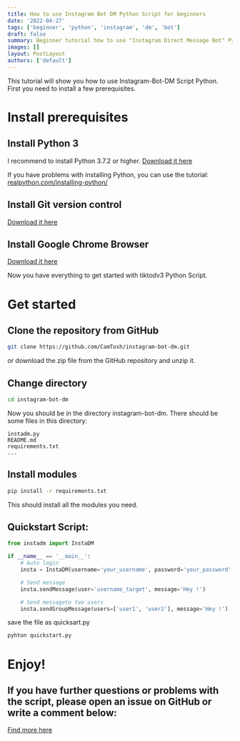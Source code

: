 ```yaml
---
title: How to use Instagram Bot DM Python Script for beginners
date: '2022-04-27'
tags: ['beginner', 'python', 'instagram', 'dm', 'bot']
draft: false
summary: Beginner tutorial how to use "Instagram Direct Message Bot" Python Script for beginners
images: []
layout: PostLayout
authors: ['default']
---
```


This tutorial will show you how to use Instagram-Bot-DM Script Python. First you need to install a few prerequisites.

# Install prerequisites

## Install Python 3

I recommend to install Python 3.7.2 or higher.
[Download it here](https://www.python.org/downloads/)

If you have problems with installing Python, you can use the tutorial:
[realpython.com/installing-python/](https://realpython.com/installing-python/)

## Install Git version control

[Download it here](https://git-scm.com/downloads)

## Install Google Chrome Browser

[Download it here](https://www.google.com/intl/en_en/chrome/)

Now you have everything to get started with tiktodv3 Python Script.

# Get started

## Clone the repository from GitHub

```bash
git clone https://github.com/CamTosh/instagram-bot-dm.git
```

or download the zip file from the GitHub repository and unzip it.

## Change directory

```bash
cd instagram-bot-dm
```

Now you should be in the directory instagram-bot-dm.
There should be some files in this directory:

```
instadm.py
README.md
requirements.txt
...
```

## Install modules

```bash
pip install -r requirements.txt
```

This should install all the modules you need.

## Quickstart Script:

```python
from instadm import InstaDM

if __name__ == '__main__':
	# Auto login
	insta = InstaDM(username='your_username', password='your_password', headless=False)

	# Send message
	insta.sendMessage(user='username_target', message='Hey !')

	# Send messageto two users
	insta.sendGroupMessage(users=['user1', 'user2'], message='Hey !')
```

save the file as quicksart.py

```bash
pyhton quickstart.py
```

# Enjoy!

## If you have further questions or problems with the script, please open an issue on GitHub or write a comment below:

[Find more here](https://www.appsplosion.com/python?topic=instagram)
